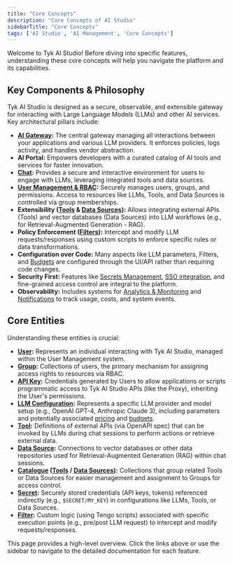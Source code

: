 ```yaml
---
title: "Core Concepts"
description: "Core Concepts of AI Studio"
sidebarTitle: "Core Concepts"
tags: ['AI Studio', 'AI Management', 'Core Concepts']
---
```


Welcome to Tyk AI Studio! Before diving into specific features, understanding these core concepts will help you navigate the platform and its capabilities.

## Key Components & Philosophy

Tyk AI Studio is designed as a secure, observable, and extensible gateway for interacting with Large Language Models (LLMs) and other AI services. Key architectural pillars include:

*   **[AI Gateway](/nightly/ai-management/ai-studio/proxy):** The central gateway managing all interactions between your applications and various LLM providers. It enforces policies, logs activity, and handles vendor abstraction.
*   **AI Portal:** Empowers developers with a curated catalog of AI tools and services for faster innovation.
*   **[Chat](/nightly/ai-management/ai-studio/chat-interface):** Provides a secure and interactive environment for users to engage with LLMs, leveraging integrated tools and data sources.
*   **[User Management & RBAC](/nightly/ai-management/ai-studio/user-management):** Securely manages users, groups, and permissions. Access to resources like LLMs, Tools, and Data Sources is controlled via group memberships.
*   **Extensibility ([Tools](/nightly/ai-management/ai-studio/tools) & [Data Sources](/nightly/ai-management/ai-studio/datasources-rag)):** Allows integrating external APIs (Tools) and vector databases (Data Sources) into LLM workflows (e.g., for Retrieval-Augmented Generation - RAG).
*   **Policy Enforcement ([Filters](/nightly/ai-management/ai-studio/filters)):** Intercept and modify LLM requests/responses using custom scripts to enforce specific rules or data transformations.
*   **Configuration over Code:** Many aspects like LLM parameters, Filters, and [Budgets](/nightly/ai-management/ai-studio/budgeting) are configured through the UI/API rather than requiring code changes.
*   **Security First:** Features like [Secrets Management](/nightly/ai-management/ai-studio/secrets), [SSO integration](/nightly/ai-management/ai-studio/sso), and fine-grained access control are integral to the platform.
*   **Observability:** Includes systems for [Analytics & Monitoring](/nightly/ai-management/ai-studio/analytics) and [Notifications](/nightly/ai-management/ai-studio/notifications) to track usage, costs, and system events.

## Core Entities

Understanding these entities is crucial:

*   **[User](/nightly/ai-management/ai-studio/user-management#core-concepts):** Represents an individual interacting with Tyk AI Studio, managed within the User Management system.
*   **[Group](/nightly/ai-management/ai-studio/user-management#core-concepts):** Collections of users, the primary mechanism for assigning access rights to resources via RBAC.
*   **[API Key](/nightly/ai-management/ai-studio/user-management#core-concepts):** Credentials generated by Users to allow applications or scripts programmatic access to Tyk AI Studio APIs (like the Proxy), inheriting the User's permissions.
*   **[LLM Configuration](/nightly/ai-management/ai-studio/llm-management):** Represents a specific LLM provider and model setup (e.g., OpenAI GPT-4, Anthropic Claude 3), including parameters and potentially associated [pricing](/nightly/ai-management/ai-studio/llm-management) and [budgets](/nightly/ai-management/ai-studio/budgeting).
*   **[Tool](/nightly/ai-management/ai-studio/tools):** Definitions of external APIs (via OpenAPI spec) that can be invoked by LLMs during chat sessions to perform actions or retrieve external data.
*   **[Data Source](/nightly/ai-management/ai-studio/datasources-rag):** Connections to vector databases or other data repositories used for Retrieval-Augmented Generation (RAG) within chat sessions.
*   **[Catalogue](/nightly/ai-management/ai-studio/tools) ([Tools](/nightly/ai-management/ai-studio/tools) / [Data Sources](/nightly/ai-management/ai-studio/datasources-rag)):** Collections that group related Tools or Data Sources for easier management and assignment to Groups for access control.
*   **[Secret](/nightly/ai-management/ai-studio/secrets):** Securely stored credentials (API keys, tokens) referenced indirectly (e.g., `$SECRET/MY_KEY`) in configurations like LLMs, Tools, or Data Sources.
*   **[Filter](/nightly/ai-management/ai-studio/filters):** Custom logic (using Tengo scripts) associated with specific execution points (e.g., pre/post LLM request) to intercept and modify requests/responses.

This page provides a high-level overview. Click the links above or use the sidebar to navigate to the detailed documentation for each feature.
